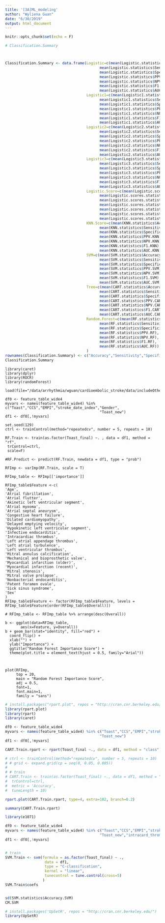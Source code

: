 ```yaml
---
title: '[3A]ML_modeling'
author: "Wyliena Guan"
date: "6/30/2019"
output: html_document
---
```


```r
knitr::opts_chunk$set(echo = F)
```

```r
# Classification.Summary



Classification.Summary <- data.frame(Logistic=c(mean(Logistic.statistics$Accuracy.Logistic),
                                           mean(Logistic.statistics$Sensitivity.Logistic),
                                           mean(Logistic.statistics$Specificity.Logistic),
                                           mean(Logistic.statistics$PPV.Logistic),
                                           mean(Logistic.statistics$NPV.Logistic, na.rm = T),
                                           mean(Logistic.statistics$F1.Logistic, na.rm = T),
                                           mean(Logistic.statistics$AUC.Logistic)),
                                     Logistic1=c(mean(Logistic1.statistics$Accuracy.Logistic1),
                                           mean(Logistic1.statistics$Sensitivity.Logistic1),
                                           mean(Logistic1.statistics$Specificity.Logistic1),
                                           mean(Logistic1.statistics$PPV.Logistic1),
                                           mean(Logistic1.statistics$NPV.Logistic1),
                                           mean(Logistic1.statistics$F1.Logistic1),
                                           mean(Logistic1.statistics$AUC.Logistic1)),
                                     Logistic2=c(mean(Logistic2.statistics$Accuracy.Logistic2),
                                           mean(Logistic2.statistics$Sensitivity.Logistic2),
                                           mean(Logistic2.statistics$Specificity.Logistic2),
                                           mean(Logistic2.statistics$PPV.Logistic2),
                                           mean(Logistic2.statistics$NPV.Logistic2),
                                           mean(Logistic2.statistics$F1.Logistic2),
                                           mean(Logistic2.statistics$AUC.Logistic2)),
                                     Logistic3=c(mean(Logistic3.statistics$Accuracy.Logistic3),
                                           mean(Logistic3.statistics$Sensitivity.Logistic3),
                                           mean(Logistic3.statistics$Specificity.Logistic3),
                                           mean(Logistic3.statistics$PPV.Logistic3),
                                           mean(Logistic3.statistics$NPV.Logistic3),
                                           mean(Logistic3.statistics$F1.Logistic3),
                                           mean(Logistic3.statistics$AUC.Logistic3)),
                                     Logistic.Score=c(mean(Logistic.scores.statistics$Accuracy.Logistic.score),
                                           mean(Logistic.scores.statistics$Sensitivity.Logistic.score),
                                           mean(Logistic.scores.statistics$Specificity.Logistic.score),
                                           mean(Logistic.scores.statistics$PPV.Logistic.score),
                                           mean(Logistic.scores.statistics$NPV.Logistic.score),
                                           mean(Logistic.scores.statistics$F1.Logistic.score),
                                           mean(Logistic.scores.statistics$AUC.Logistic.score)),
                                     KNN.Score=c(mean(KNN.statistics$Accuracy.KNN),
                                           mean(KNN.statistics$Sensitivity.KNN),
                                           mean(KNN.statistics$Specificity.KNN),
                                           mean(KNN.statistics$PPV.KNN),
                                           mean(KNN.statistics$NPV.KNN),
                                           mean(KNN.statistics$F1.KNN),
                                           mean(KNN.statistics$AUC.KNN)),
                                     SVM=c(mean(SVM.statistics$Accuracy.SVM),
                                           mean(SVM.statistics$Sensitivity.SVM),
                                           mean(SVM.statistics$Specificity.SVM),
                                           mean(SVM.statistics$PPV.SVM),
                                           mean(SVM.statistics$NPV.SVM),
                                           mean(SVM.statistics$F1.SVM),
                                           mean(SVM.statistics$AUC.SVM)),
                                     Tree=c(mean(CART.statistics$Accuracy.CART),
                                           mean(CART.statistics$Sensitivity.CART),
                                           mean(CART.statistics$Specificity.CART),
                                           mean(CART.statistics$PPV.CART),
                                           mean(CART.statistics$NPV.CART),
                                           mean(CART.statistics$F1.CART),
                                           mean(CART.statistics$AUC.CART)),
                                     Random.Forest=c(mean(RF.statistics$Accuracy.RF),
                                           mean(RF.statistics$Sensitivity.RF),
                                           mean(RF.statistics$Specificity.RF),
                                           mean(RF.statistics$PPV.RF),
                                           mean(RF.statistics$NPV.RF),
                                           mean(RF.statistics$F1.RF),
                                           mean(RF.statistics$AUC.RF))
                                     )
rownames(Classification.Summary) <- c("Accuracy","Sensitivity","Specificity", "Pos Pred Value", "Neg Pred Value", "F1", "AUC")
Classification.Summary

```

```Random
library(caret)
library(dplyr)
library(ROCR)
library(randomForest)

load(file="/data/arrhythmia/wguan/cardioembolic_stroke/data/includeOtherStroke/feature_table_wide4.RData")

df0 <- feature_table_wide4
myvars <- names(feature_table_wide4) %in% c("Toast","CCS","EMPI","stroke_date_index","Gender",
                                           "Toast_new")
df1 <- df0[,!myvars]

set.seed(129)
ctrl <- trainControl(method="repeatedcv", number = 5, repeats = 10)

RF.Train <- train(as.factor(Toast_final) ~. , data = df1, method = "rf",
 trControl=ctrl,
 scale=F)

#RF.Predict <- predict(RF.Train, newdata = df1, type = "prob")

RFImp <- varImp(RF.Train, scale = T)

RFImp_table <- RFImp[['importance']]

RFImp_table$Feature <-c(
'Age',
'Atrial fibrillation',
'Atrial flutter',
'Akinetic left ventricular segment',
'Atrial myxoma',
'Atrial septal aneurysm',
'Congestive heart failure',
'Dilated cardiomyopathy',
'Delayed emptying velocity',
'Hypokinetic left ventricular segment',
'Infective endocarditis',
'Intracardiac thrombus',
'Left atrial appendage thrombus',
'Left atrial turbulence',
'Left ventricular thrombus',
'Mitral annulus calcification',
'Mechanical and bioprosthetic valve',
'Myocardial infarction (older)',
'Myocardial infarction (recent)',
'Mitral stenosis',
'Mitral valve prolapse',
'Nonbacterial endocarditis',
'Patent foramen ovale',
'Sick sinus syndrome',
'Sex'
)
RFImp_table$Feature <- factor(RFImp_table$Feature, levels = RFImp_table$Feature[order(RFImp_table$Overall)])

# RFImp_table <- RFImp_table %>% arrange(desc(Overall))

b <- ggplot(data=RFImp_table, 
       aes(x=Feature, y=Overall))
b + geom_bar(stat="identity", fill="red") + 
  coord_flip() + 
  xlab("") +
  ylab("Importance") +
  ggtitle("Random Forest Importance Score") +
  theme(plot.title = element_text(hjust = 0.5, family="Arial"))
  


plot(RFImp, 
     top = 20, 
     main = "Random Forest Importance Score", 
     adj = 0.5,
     font=1,
     font.main=1,
     family = "sans")
```

```r
# install.packages("rpart.plot", repos = "http://cran.cnr.berkeley.edu/")
library(rpart.plot)
library(rpart)
library(caret)

df0 <- feature_table_wide4
myvars <- names(feature_table_wide4) %in% c("Toast","CCS","EMPI","stroke_date_index","Gender",
                                           "Toast_new")
df1 <- df0[,!myvars]

CART.Train.rpart <- rpart(Toast_final ~., data = df1, method = "class")

# ctrl <- trainControl(method="repeatedcv", number = 5, repeats = 10)
# # grid <- expand.grid(cp = seq(0, 0.05, 0.005))
# 
# # train
# CART.Train <- train(as.factor(Toast_final) ~., data = df1, method = "rpart",
#  trControl=ctrl,
#  metric = 'Accuracy',
#  tuneLength = 10)

rpart.plot(CART.Train.rpart, type=4, extra=102, branch=0.2)

summary(CART.Train.rpart)

```


```r
library(e1071)

df0 <- feature_table_wide4
myvars <- names(feature_table_wide4) %in% c("Toast","CCS","EMPI","stroke_date_index","Gender",
                                           "Toast_new","intracard_thromb")
df1 <- df0[,!myvars]


# train
SVM.Train <- svm(formula = as.factor(Toast_final) ~ .,
                  data = df1,
                  type = "C-classification",
                  kernel = "linear",
                  tunecontrol = tune.control(cross=5)
                 )
SVM.Train$coefs


sd(SVM.statistics$Accuracy.SVM)
CM.SVM
```

```r
# install.packages('UpSetR', repos = "http://cran.cnr.berkeley.edu/")
library(UpSetR)
```

